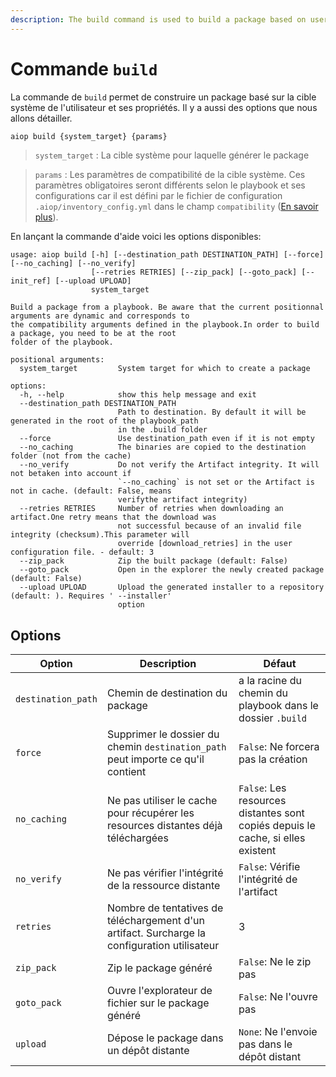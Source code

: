 ```yaml
---
description: The build command is used to build a package based on user system target and properties.
---
```


# Commande `build`

La commande de `build` permet de construire un package basé sur la cible système de l'utilisateur et ses propriétés. Il y a aussi des options que nous allons détailler.

```bash
aiop build {system_target} {params}
```
> `system_target` : La cible système pour laquelle générer le package

> `params` : Les paramètres de compatibilité de la cible système. Ces paramètres obligatoires seront différents selon le playbook et ses configurations car il est défini par le fichier de configuration `.aiop/inventory_config.yml` dans le champ `compatibility` ([En savoir plus](/docs/configurations/inventory)).

En lançant la commande d'aide voici les options disponibles:

```ansi
usage: aiop build [-h] [--destination_path DESTINATION_PATH] [--force] [--no_caching] [--no_verify]
                  [--retries RETRIES] [--zip_pack] [--goto_pack] [--init_ref] [--upload UPLOAD]
                  system_target

Build a package from a playbook. Be aware that the current positionnal arguments are dynamic and corresponds to
the compatibility arguments defined in the playbook.In order to build a package, you need to be at the root
folder of the playbook.

positional arguments:
  system_target         System target for which to create a package

options:
  -h, --help            show this help message and exit
  --destination_path DESTINATION_PATH
                        Path to destination. By default it will be generated in the root of the playbook_path
                        in the .build folder
  --force               Use destination_path even if it is not empty
  --no_caching          The binaries are copied to the destination folder (not from the cache)
  --no_verify           Do not verify the Artifact integrity. It will not betaken into account if
                        `--no_caching` is not set or the Artifact is not in cache. (default: False, means
                        verifythe artifact integrity)
  --retries RETRIES     Number of retries when downloading an artifact.One retry means that the download was
                        not successful because of an invalid file integrity (checksum).This parameter will
                        override [download_retries] in the user configuration file. - default: 3
  --zip_pack            Zip the built package (default: False)
  --goto_pack           Open in the explorer the newly created package (default: False)
  --upload UPLOAD       Upload the generated installer to a repository (default: ). Requires ' --installer'
                        option
```

## Options

| Option | Description | Défaut |
| --- | --- | --- |
| `destination_path` | Chemin de destination du package | a la racine du chemin du playbook dans le dossier `.build` |
| `force` | Supprimer le dossier du chemin `destination_path` peut importe ce qu'il contient | `False`: Ne forcera pas la création |
| `no_caching` | Ne pas utiliser le cache pour récupérer les resources distantes déjà téléchargées | `False`: Les resources distantes sont copiés depuis le cache, si elles existent |
| `no_verify` | Ne pas vérifier l'intégrité de la ressource distante| `False`: Vérifie l'intégrité de l'artifact |
| `retries` | Nombre de tentatives de téléchargement d'un artifact. Surcharge la configuration utilisateur | 3 |
| `zip_pack` | Zip le package généré | `False`: Ne le zip pas |
| `goto_pack` | Ouvre l'explorateur de fichier sur le package généré | `False`: Ne l'ouvre pas |
| `upload` | Dépose le package dans un dépôt distante | `None`: Ne l'envoie pas dans le dépôt distant |